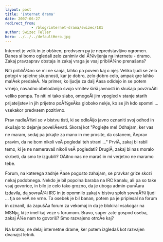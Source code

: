 ```yaml
---
layout: post
title: 'Internet drama'
date: 2007-06-27
redirect_from: 
            - /blog/internet-drama/swizec/181
author: Swizec Teller
hero: ../../../defaultHero.jpg
---
```

Internet je velik in je obširen, predvsem pa je nepredstavljivo ogromen. Danes si bomo ogledali zelo zanimiv del Å¾ivljenja na internetu - dramo. Zakaj pravzaprav obstaja in zakaj vraga je vsaj pribliÅ¾no prenašana?

Niti pribliÅ¾no se mi ne sanja, lahko pa povem kaj o njej. Veliko ljudi se zelo potopi v spletne skupnosti, kar je dobro, zelo dobro celo, ampak gre lahko malÄek predaleÄ. Na primer, ko ljudje za dalj Äasa odidejo in se potem vrnejo, navadno obelodanijo svojo vrnitev širši javnosti in skušajo povzroÄiti veliko pompa. To niti ni tako slabo, omogoÄi jim vpogled v stanje starih prijateljstev in jih prijetno poÅ¾geÄka globoko nekje, ko se jih kdo spomni ... vsekakor predvsem pozitivno.

Prav nadleÅ¾ni so v bistvu tisti, ki se odloÄijo javno oznaniti svoj odhod in skušajo to dejanje poveliÄevati. Skoraj kot "Poglejte me! Odhajam, ker vas ne maram, sedaj pa jokajte za mano in me prosite, da ostanem, Äeprav pravim, da ne bom nikoli veÄ pogledal teh strani ..." PrviÄ, zakaj bi rabil temo, ki je ne nameravaš nikoli veÄ pogledati? DrugiÄ, zakaj bi nas moralo skrbeti, da smo te izgubili? OÄitno nas ne maraš in mi verjetno ne maramo tebe.

Forum, na katerega zadnje Äase pogosto zahajam, se pravkar grize skozi nekaj podobnega. Nekdo je bil popolna baraba na IRC kanalu, ali pa so take vsaj govorice, in bilo je celo tako grozno, da je uboga admin-punÄara izdavila, da sovraÅ¾i IRC in jo opomnilo zakaj v bistvu sploh sovraÅ¾i ljudi ... tja se veÄ ne vrne. Ta osebek je bil banan, potem pa je priplesal na forum in oznanil, da zapušÄa forum za vekomaj in da je blokiral vsakogar na MSNju, ki je imel kaj veze s forumom. Bravo, super zate gospod oseba, zakaj Å¾e nam to govoriš? Smo razvajeno otroÄe kaj?

Na kratko, ne delaj internetne drame, ker potem izgledaš kot razvajen dvanajst letnik.